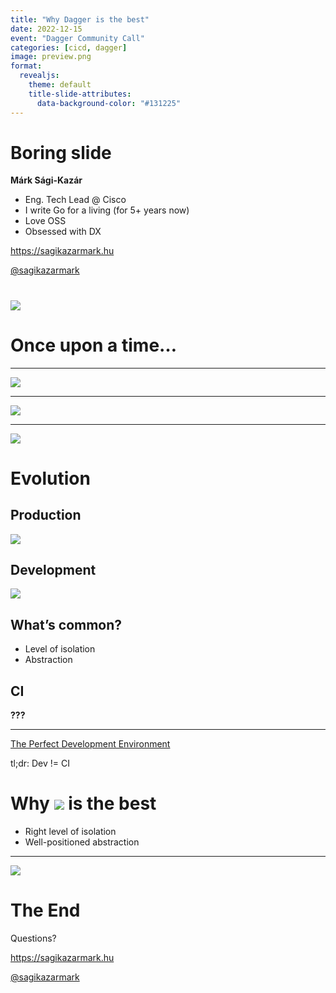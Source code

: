 ```yaml
---
title: "Why Dagger is the best"
date: 2022-12-15
event: "Dagger Community Call"
categories: [cicd, dagger]
image: preview.png
format:
  revealjs:
    theme: default
    title-slide-attributes:
      data-background-color: "#131225"
---
```


# Boring slide

**Márk Sági-Kazár**

- Eng. Tech Lead @ Cisco
- I write Go for a living (for 5+ years now)
- Love OSS
- Obsessed with DX

[https://sagikazarmark.hu](https://sagikazarmark.hu)

[@sagikazarmark](https://twitter.com/sagikazarmark)

#

![](tweet.png){.r-stretch fig-align="center"}

# Once upon a time...

---

![](works-on-my-machine-ops.jpg){.r-stretch fig-align="center"}

---

![](works-on-my-machine-dev.jpg){.r-stretch fig-align="center"}

---

![](works-on-my-machine-ci.jpg){.r-stretch fig-align="center"}

# Evolution

## Production

![](prod-timeline.embed.svg){.r-stretch fig-align="center"}

## Development

![](dev-timeline.embed.svg){.r-stretch fig-align="center"}

## What's common?

- Level of isolation
- Abstraction

## CI

**???**

---

[The Perfect Development Environment](https://sagikazarmark.hu/blog/the-perfect-development-environment-2022/)

tl;dr: Dev != CI

# Why <img src="logo.svg"> is the best

- Right level of isolation
- Well-positioned abstraction

---

![](tweet.png){.r-stretch fig-align="center"}

# The End

Questions?

[https://sagikazarmark.hu](https://sagikazarmark.hu)

[@sagikazarmark](https://twitter.com/sagikazarmark)
